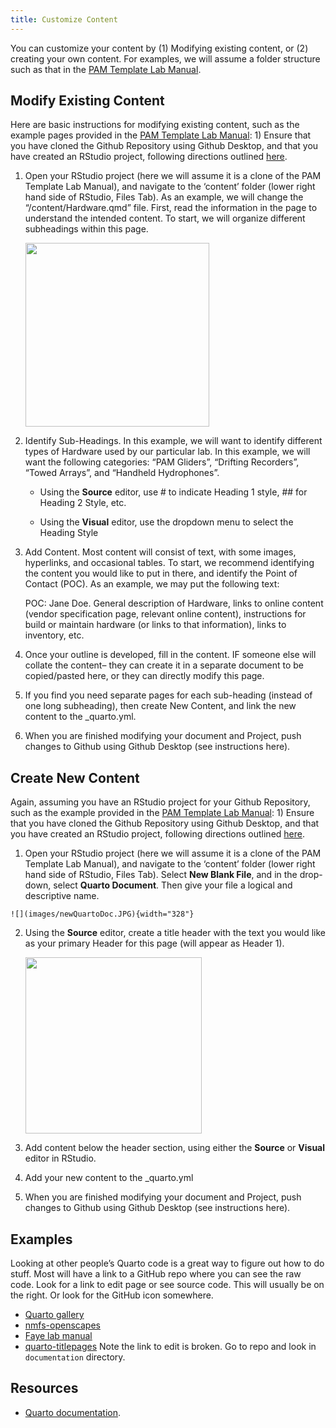 ```yaml
---
title: Customize Content
---
```


You can customize your content by (1) Modifying existing content, or (2) creating your own content. For examples, we will assume a folder structure such as that in the [PAM Template Lab Manual](https://github.com/nmfs-ost/PAM_template_lab_manual).

## Modify Existing Content

Here are basic instructions for modifying existing content, such as the example pages provided in the [PAM Template Lab Manual](https://github.com/nmfs-ost/PAM_template_lab_manual): 1) Ensure that you have cloned the Github Repository using Github Desktop, and that you have created an RStudio project, following directions outlined [here](https://sael-swfsc.github.io/OpenScience/content/GithubDesktop.html).

1)  Open your RStudio project (here we will assume it is a clone of the PAM Template Lab Manual), and navigate to the 'content' folder (lower right hand side of RStudio, Files Tab). As an example, we will change the "/content/Hardware.qmd" file. First, read the information in the page to understand the intended content. To start, we will organize different subheadings within this page.

    ![](images/findHardwareFile-01.JPG){width="294"}

2)  Identify Sub-Headings. In this example, we will want to identify different types of Hardware used by our particular lab. In this example, we will want the following categories: "PAM Gliders", "Drifting Recorders", "Towed Arrays", and "Handheld Hydrophones".

    -   Using the **Source** editor, use \# to indicate Heading 1 style, \## for Heading 2 Style, etc.

    -   Using the **Visual** editor, use the dropdown menu to select the Heading Style

3)  Add Content. Most content will consist of text, with some images, hyperlinks, and occasional tables. To start, we recommend identifying the content you would like to put in there, and identify the Point of Contact (POC). As an example, we may put the following text:

    POC: Jane Doe. General description of Hardware, links to online content (vendor specification page, relevant online content), instructions for build or maintain hardware (or links to that information), links to inventory, etc.

4)  Once your outline is developed, fill in the content. IF someone else will collate the content– they can create it in a separate document to be copied/pasted here, or they can directly modify this page.

5)  If you find you need separate pages for each sub-heading (instead of one long subheading), then create New Content, and link the new content to the \_quarto.yml.

6)  When you are finished modifying your document and Project, push changes to Github using Github Desktop (see instructions here).

## Create New Content

Again, assuming you have an RStudio project for your Github Repository, such as the example provided in the [PAM Template Lab Manual](https://github.com/nmfs-ost/PAM_template_lab_manual): 1) Ensure that you have cloned the Github Repository using Github Desktop, and that you have created an RStudio project, following directions outlined [here](https://sael-swfsc.github.io/OpenScience/content/GithubDesktop.html).

1.   Open your RStudio project (here we will assume it is a clone of the PAM Template Lab Manual), and navigate to the 'content' folder (lower right hand side of RStudio, Files Tab). Select **New Blank File**, and in the drop-down, select **Quarto Document**. Then give your file a logical and descriptive name.

    ![](images/newQuartoDoc.JPG){width="328"}

2.  Using the **Source** editor, create a title header with the text you would like as your primary Header for this page (will appear as Header 1).

    ![](images/newPageTitle.JPG){width="282"}

3.  Add content below the header section, using either the **Source** or **Visual** editor in RStudio.

4.  Add your new content to the \_quarto.yml

5.  When you are finished modifying your document and Project, push changes to Github using Github Desktop (see instructions here).

## Examples

Looking at other people's Quarto code is a great way to figure out how to do stuff. Most will have a link to a GitHub repo where you can see the raw code. Look for a link to edit page or see source code. This will usually be on the right. Or look for the GitHub icon somewhere.

-   [Quarto gallery](https://quarto.org/docs/gallery/)
-   [nmfs-openscapes](https://nmfs-openscapes.github.io/)
-   [Faye lab manual](https://thefaylab.github.io/lab-manual/)
-   [quarto-titlepages](https://nmfs-opensci.github.io/quarto_titlepages/) Note the link to edit is broken. Go to repo and look in `documentation` directory.

## Resources

-   [Quarto documentation](https://quarto.org/docs/guide/).
